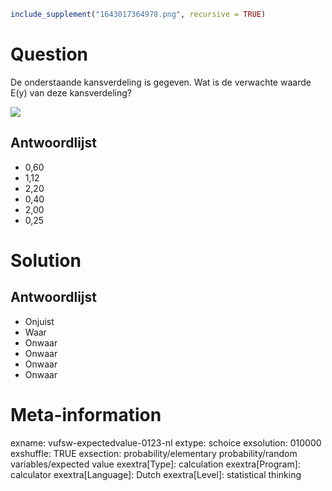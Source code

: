 ```r
include_supplement("1643017364978.png", recursive = TRUE)
```

Question
========
De onderstaande kansverdeling is gegeven. Wat is de verwachte waarde E(y) van deze kansverdeling?  
  
![](1643017364978.png)

Antwoordlijst
----------
* 0,60
* 1,12
* 2,20
* 0,40
* 2,00
* 0,25

Solution
========

Antwoordlijst
----------
* Onjuist
* Waar
* Onwaar
* Onwaar
* Onwaar
* Onwaar

Meta-information
================
exname: vufsw-expectedvalue-0123-nl
extype: schoice
exsolution: 010000
exshuffle: TRUE
exsection: probability/elementary probability/random variables/expected value
exextra[Type]: calculation
exextra[Program]: calculator
exextra[Language]: Dutch
exextra[Level]: statistical thinking

